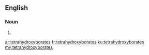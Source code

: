 ==English==

===Noun===
{{head|en|noun plural form}}

# {{plural of|tetrahydroxyborate|lang=en}}

[[ar:tetrahydroxyborates]]
[[fr:tetrahydroxyborates]]
[[ku:tetrahydroxyborates]]
[[my:tetrahydroxyborates]]